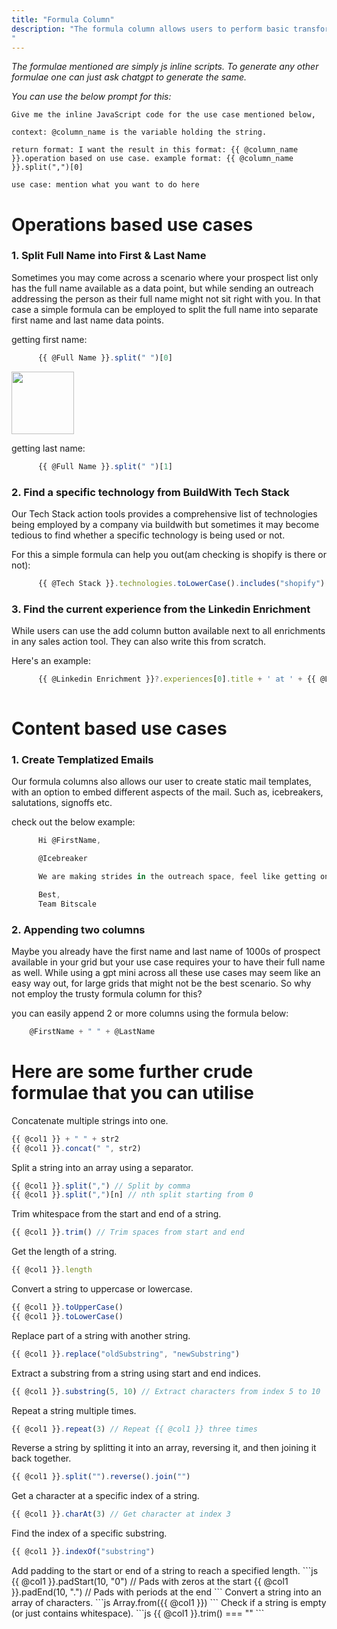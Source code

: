 ```yaml
---
title: "Formula Column"
description: "The formula column allows users to perform basic transformations column wise, enabling them to make the best out of their present data without spending unnecessary credits. The users can easily tag columns using the format : {{ @column }} when performing transformations or operations or using the format : @column when creating a placeholder for static content.
"
---
```


*The formulae mentioned are simply js inline scripts. To generate any other formulae one can just ask chatgpt to generate the same.*

*You can use the below prompt for this:*

```
Give me the inline JavaScript code for the use case mentioned below, 

context: @column_name is the variable holding the string. 

return format: I want the result in this format: {{ @column_name }}.operation based on use case. example format: {{ @column_name }}.split(",")[0]

use case: mention what you want to do here
```

# Operations based use cases

### 1. Split Full Name into First & Last Name

Sometimes you may come across a scenario where your prospect list only has the full name available as a data point, but while sending an outreach addressing the person as their full name might not sit right with you. In that case a simple formula can be employed to split the full name into separate first name and last name data points.

getting first name:

```js
      {{ @Full Name }}.split(" ")[0]
```

<img height="100" src="https://res.cloudinary.com/dbfzpmxn2/image/upload/v1733753357/Screenshot_2024-12-09_at_6.13.43_PM_hmlxp9.png" />

getting last name:

```js
      {{ @Full Name }}.split(" ")[1]
```

### 2. Find a specific technology from BuildWith Tech Stack

Our Tech Stack action tools provides a comprehensive list of technologies being employed by a company via buildwith but sometimes it may become tedious to find whether a specific technology is being used or not.

For this a simple formula can help you out(am checking is shopify is there or not):

```js
      {{ @Tech Stack }}.technologies.toLowerCase().includes("shopify") ? "yes" : "no"
```

### 3. Find the current experience from the Linkedin Enrichment

While users can use the add column button available next to all enrichments in any sales action tool. They can also write this from scratch.

Here's an example:

```js
      {{ @Linkedin Enrichment }}?.experiences[0].title + ' at ' + {{ @Linkedin Enrichment }}?.experiences[0].subtitle
      
```

# Content based use cases

### 1. Create Templatized Emails

Our formula columns also allows our user to create static mail templates, with an option to embed different aspects of the mail. Such as, icebreakers, salutations, signoffs etc.

check out the below example:

```js
      Hi @FirstName,

      @Icebreaker

      We are making strides in the outreach space, feel like getting on board?

      Best,
      Team Bitscale
```

### 2. Appending two columns

Maybe you already have the first name and last name of 1000s of prospect available in your grid but your use case requires your to have their full name as well. While using a gpt mini across all these use cases may seem like an easy way out, for large grids that might not be the best scenario. So why not employ the trusty formula column for this?

you can easily append 2 or more columns using the formula below:

```js
    @FirstName + " " + @LastName
```

# Here are some further crude formulae that you can utilise

<AccordionGroup>
<Accordion title="String Concatenation">
Concatenate multiple strings into one.

```js
{{ @col1 }} + " " + str2
{{ @col1 }}.concat(" ", str2)
```
</Accordion> 
<Accordion title="String Splitting"> Split a string into an array using a separator.
  
```js
{{ @col1 }}.split(",") // Split by comma
{{ @col1 }}.split(",")[n] // nth split starting from 0
```
</Accordion> <Accordion title="String Trimming"> Trim whitespace from the start and end of a string.
```js
{{ @col1 }}.trim() // Trim spaces from start and end
```
</Accordion> <Accordion icon="" title="String Length"> Get the length of a string.

```js
{{ @col1 }}.length
```
</Accordion> <Accordion icon="" title="Convert to Uppercase/Lowercase"> Convert a string to uppercase or lowercase.
```js
{{ @col1 }}.toUpperCase()
{{ @col1 }}.toLowerCase()
```
</Accordion> <Accordion icon="" title="Replace Substring"> Replace part of a string with another string.
```js
{{ @col1 }}.replace("oldSubstring", "newSubstring")
```
</Accordion> <Accordion icon="" title="Extract Substring"> Extract a substring from a string using start and end indices.
```js
{{ @col1 }}.substring(5, 10) // Extract characters from index 5 to 10
```
</Accordion> <Accordion icon="" title="Repeat a String"> Repeat a string multiple times.
```js
{{ @col1 }}.repeat(3) // Repeat {{ @col1 }} three times
```
</Accordion> <Accordion icon="" title="Reverse a String"> Reverse a string by splitting it into an array, reversing it, and then joining it back together.
```js
{{ @col1 }}.split("").reverse().join("")
```
</Accordion> <Accordion icon="" title="Extract Character at Specific Index"> Get a character at a specific index of a string.
```js
{{ @col1 }}.charAt(3) // Get character at index 3
```
</Accordion> <Accordion icon="" title="Find Index of Substring"> Find the index of a specific substring.
```js
{{ @col1 }}.indexOf("substring")
```
</Accordion> 
<Accordion icon="" title="Pad Start/End"> Add padding to the start or end of a string to reach a specified length.
```js
{{ @col1 }}.padStart(10, "0") // Pads with zeros at the start
{{ @col1 }}.padEnd(10, ".") // Pads with periods at the end
```
</Accordion> 
<Accordion icon="" title="Convert String to Array of Characters"> Convert a string into an array of characters.
```js
Array.from({{ @col1 }})
```
</Accordion> 
<Accordion icon="" title="Check if String is Empty"> Check if a string is empty (or just contains whitespace).
```js
{{ @col1 }}.trim() === ""
```
</Accordion>
</AccordionGroup>